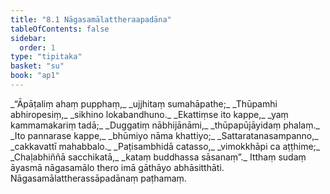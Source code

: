 ```yaml
---
title: "8.1 Nāgasamālattheraapadāna"
tableOfContents: false
sidebar:
  order: 1
type: "tipitaka"
basket: "su"
book: "ap1"
---
```



<DynamicBreadcrumb />

<Division number="1" book="ap1">

<Paragraph number="1589" type="verses" book="ap1">
_“Āpāṭaliṃ ahaṃ pupphaṃ,_  
_ujjhitaṃ sumahāpathe;_  
_Thūpamhi abhiropesiṃ,_  
_sikhino lokabandhuno._  

</Paragraph>

</Division>
<Division number="2" book="ap1">

<Paragraph number="1590" type="verses" book="ap1">
_Ekattiṃse ito kappe,_  
_yaṃ kammamakariṃ tadā;_  
_Duggatiṃ nābhijānāmi,_  
_thūpapūjāyidaṃ phalaṃ._  

</Paragraph>

</Division>
<Division number="3" book="ap1">

<Paragraph number="1591" type="verses" book="ap1">
_Ito pannarase kappe,_  
_bhūmiyo nāma khattiyo;_  
_Sattaratanasampanno,_  
_cakkavattī mahabbalo._  

</Paragraph>

</Division>
<Division number="4" book="ap1">

<Paragraph number="1592" type="verses" book="ap1">
_Paṭisambhidā catasso,_  
_vimokkhāpi ca aṭṭhime;_  
_Chaḷabhiññā sacchikatā,_  
_kataṃ buddhassa sāsanaṃ”._  

</Paragraph>

<Paragraph number="1593" book="ap1">
Itthaṃ sudaṃ āyasmā nāgasamālo thero imā gāthāyo abhāsitthāti.

</Paragraph>
</Division>

<Paragraph number="1594" type="center" book="ap1">
Nāgasamālattherassāpadānaṃ paṭhamaṃ.
</Paragraph>